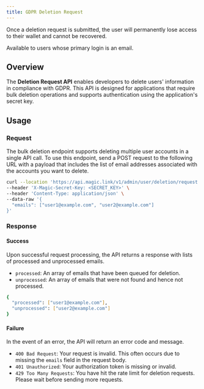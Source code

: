 ```yaml
---
title: GDPR Deletion Request
---
```


<Warning>
  Once a deletion request is submitted, the user will permanently lose access to
  their wallet and cannot be recovered.
</Warning>

<Note>Available to users whose primary login is an email.</Note>

## Overview

The **Deletion Request API** enables developers to delete users' information in compliance with GDPR. This API is designed for applications that require bulk deletion operations and supports authentication using the application's secret key.

## Usage

### Request

The bulk deletion endpoint supports deleting multiple user accounts in a single API call. To use this endpoint, send a POST request to the following URL with a payload that includes the list of email addresses associated with the accounts you want to delete.

```bash
curl --location 'https://api.magic.link/v1/admin/user/deletion/request' \
--header 'X-Magic-Secret-Key: <SECRET_KEY>' \
--header 'Content-Type: application/json' \
--data-raw '{
  "emails": ["user1@example.com", "user2@example.com"]
}'
```

### Response

#### Success

Upon successful request processing, the API returns a response with lists of processed and unprocessed emails.

- `processed`: An array of emails that have been queued for deletion.
- `unprocessed`: An array of emails that were not found and hence not processed.

```bash
{
  "processed": ["user1@example.com"],
  "unprocessed": ["user2@example.com"]
}
```

#### Failure

In the event of an error, the API will return an error code and message.

- `400 Bad Request`: Your request is invalid. This often occurs due to missing the `emails` field in the request body.
- `401 Unauthorized`: Your authorization token is missing or invalid.
- `429 Too Many Requests`: You have hit the rate limit for deletion requests. Please wait before sending more requests.
